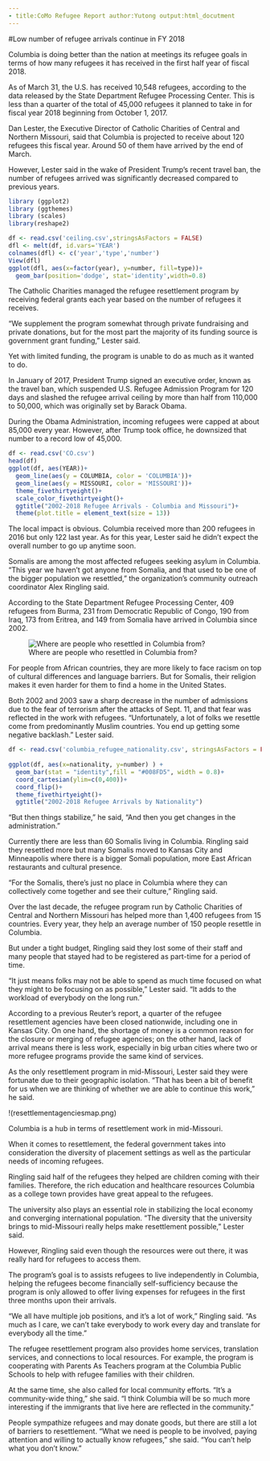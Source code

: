 ```yaml
---
- title:CoMo Refugee Report author:Yutong output:html_docutment
---
```

#Low number of refugee arrivals continue in FY 2018

Columbia is doing better than the nation at meetings its refugee goals in terms of how many refugees it has received in the first half year of fiscal 2018.

As of March 31, the U.S. has received 10,548 refugees, according to the data released by the State Department Refugee Processing Center. This is less than a quarter of the total of 45,000 refugees it planned to take in for fiscal year 2018 beginning from October 1, 2017.

Dan Lester, the Executive Director of Catholic Charities of Central and Northern Missouri, said that Columbia is projected to receive about 120 refugees this fiscal year. Around 50 of them have arrived by the end of March.

However, Lester said in the wake of President Trump’s recent travel ban, the number of refugees arrived was significantly decreased compared to previous years.

```r
library (ggplot2)
library (ggthemes)
library (scales)
library(reshape2)

df <- read.csv('ceiling.csv',stringsAsFactors = FALSE)
dfl <- melt(df, id.vars='YEAR')
colnames(dfl) <- c('year','type','number')
View(dfl)
ggplot(dfl, aes(x=factor(year), y=number, fill=type))+
  geom_bar(position='dodge', stat='identity',width=0.8)
```

The Catholic Charities managed the refugee resettlement program by receiving federal grants each year based on the number of refugees it receives.

 “We supplement the program somewhat through private fundraising and private donations, but for the most part the majority of its funding source is government grant funding,” Lester said.

Yet with limited funding, the program is unable to do as much as it wanted to do.

In January of 2017, President Trump signed an executive order, known as the travel ban, which suspended U.S. Refugee Admission Program for 120 days and slashed the refugee arrival ceiling by more than half from 110,000 to 50,000, which was originally set by Barack Obama.

During the Obama Administration, incoming refugees were capped at about 85,000 every year. However, after Trump took office, he downsized that number to a record low of 45,000.

```r
df <- read.csv('CO.csv')
head(df)
ggplot(df, aes(YEAR))+
  geom_line(aes(y = COLUMBIA, color = 'COLUMBIA'))+
  geom_line(aes(y = MISSOURI, color = 'MISSOURI'))+
  theme_fivethirtyeight()+
  scale_color_fivethirtyeight()+
  ggtitle("2002-2018 Refugee Arrivals - Columbia and Missouri")+
  theme(plot.title = element_text(size = 13))
```
The local impact is obvious. Columbia received more than 200 refugees in 2016 but only 122 last year. As for this year, Lester said he didn’t expect the overall number to go up anytime soon.

Somalis are among the most affected refugees seeking asylum in Columbia. “This year we haven’t got anyone from Somalia, and that used to be one of the bigger population we resettled,” the organization’s community outreach coordinator Alex Ringling said.

According to the State Department Refugee Processing Center, 409 refugees from Burma, 231 from Democratic Republic of Congo, 190 from Iraq, 173 from Eritrea, and 149 from Somalia have arrived in Columbia since 2002.

![Where are people who resettled in Columbia from?](~/Documents/GitHub/Rpractice/Columbia_Refugee_Map.png)

For people from African countries, they are more likely to face racism on top of cultural differences and language barriers. But for Somalis, their religion makes it even harder for them to find a home in the United States.

Both 2002 and 2003 saw a sharp decrease in the number of admissions due to the fear of terrorism after the attacks of Sept. 11, and that fear was reflected in the work with refugees. “Unfortunately, a lot of folks we resettle come from predominantly Muslim countries. You end up getting some negative backlash.” Lester said.

```r
df <- read.csv('columbia_refugee_nationality.csv', stringsAsFactors = FALSE)
                                                                        
ggplot(df, aes(x=nationality, y=number) ) + 
  geom_bar(stat = "identity",fill = "#008FD5", width = 0.8)+ 
  coord_cartesian(ylim=c(0,400))+
  coord_flip()+
  theme_fivethirtyeight()+
  ggtitle("2002-2018 Refugee Arrivals by Nationality")
```

“But then things stabilize,” he said, “And then you get changes in the administration.”

Currently there are less than 60 Somalis living in Columbia. Ringling said they resettled more but many Somalis moved to Kansas City and Minneapolis where there is a bigger Somali population, more East African restaurants and cultural presence. 

“For the Somalis, there’s just no place in Columbia where they can collectively come together and see their culture,” Ringling said. 

Over the last decade, the refugee program run by Catholic Charities of Central and Northern Missouri has helped more than 1,400 refugees from 15 countries. Every year, they help an average number of 150 people resettle in Columbia.

But under a tight budget, Ringling said they lost some of their staff and many people that stayed had to be registered as part-time for a period of time. 

“It just means folks may not be able to spend as much time focused on what they might to be focusing on as possible,” Lester said. “It adds to the workload of everybody on the long run.”

According to a previous Reuter’s report, a quarter of the refugee resettlement agencies have been closed nationwide, including one in Kansas City. On one hand, the shortage of money is a common reason for the closure or merging of refugee agencies; on the other hand, lack of arrival means there is less work, especially in big urban cities where two or more refugee programs provide the same kind of services.

As the only resettlement program in mid-Missouri, Lester said they were fortunate due to their geographic isolation. “That has been a bit of benefit for us when we are thinking of whether we are able to continue this work,” he said.

!(resettlementagenciesmap.png)

Columbia is a hub in terms of resettlement work in mid-Missouri.

When it comes to resettlement, the federal government takes into consideration the diversity of placement settings as well as the particular needs of incoming refugees. 

Ringling said half of the refugees they helped are children coming with their families. Therefore, the rich education and healthcare resources Columbia as a college town provides have great appeal to the refugees.

The university also plays an essential role in stabilizing the local economy and converging international population. “The diversity that the university brings to mid-Missouri really helps make resettlement possible,” Lester said.

However, Ringling said even though the resources were out there, it was really hard for refugees to access them. 

The program’s goal is to assists refugees to live independently in Columbia, helping the refugees become financially self-sufficiency because the program is only allowed to offer living expenses for refugees in the first three months upon their arrivals.

“We all have multiple job positions, and it’s a lot of work,” Ringling said. “As much as I care, we can’t take everybody to work every day and translate for everybody all the time.” 

The refugee resettlement program also provides home services, translation services, and connections to local resources. For example, the program is cooperating with Parents As Teachers program at the Columbia Public Schools to help with refugee families with their children.

At the same time, she also called for local community efforts. “It’s a community-wide thing,” she said. “I think Columbia will be so much more interesting if the immigrants that live here are reflected in the community.”

People sympathize refugees and may donate goods, but there are still a lot of barriers to resettlement. “What we need is people to be involved, paying attention and willing to actually know refugees,” she said. “You can’t help what you don’t know.”
